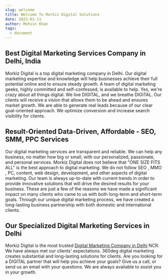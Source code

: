 ```yaml
---
slug: welcome
title: Welcome To Morkiz Digital Solutions 
date: 2022-01-11
author: Mohsin Khan
tags:
  - document
---
```


## Best Digital Marketing Services Company in Delhi, India

Morkiz Digital is a top digital marketing company in Delhi. Our digital marketing expertise and knowledge will help businesses achieve their full potential online and to ensure steady growth. A team of digital marketing geeks, highly committed and self-confessed, is available to help. Yes, we're crazy about all things digital. We live DIGITAL, and we breathe DIGITAL. Our clients will receive a vision that allows them to be ahead and ensures market growth. We are able to generate real leads because of our clear goal-oriented approach. We optimize conversion and increase search visibility for clients.

## Result-Oriented Data-Driven, Affordable - SEO, SMM, PPC Services

Our digital marketing services are transparent and reliable. We can help any business, no matter how big or small, with our personalized, passionate, and personal services. Morkiz Digital does not believe that "ONE SIZE FITS ALL" is the best approach to digital marketing. We do not follow SEO , MMO , PC, content, web design, development, and other aspects of digital marketing. Our team is always up-to-date with current trends in order to provide innovative solutions that will drive the desired results for your business.
These are just a few of the reasons we have made a significant impact on many clients who came to us with both long-term and short-term goals. Through our unique digital marketing process, we have created a long-lasting business partnership with both domestic and international clients.

## Our Specialized Digital Marketing Services in Delhi

Morkiz Digital is the most trusted <a href="https://www.morkiz.com/">Digital Marketing Company in Delhi</a> NCR. We have always met our clients' expectations. 360deg digital marketing creates substantial and long-lasting solutions for clients. Are you looking for a DIGITAL partner that will help you achieve your goals? Give us a call, or send us an email with your questions. We are always available to assist you in your growth.
